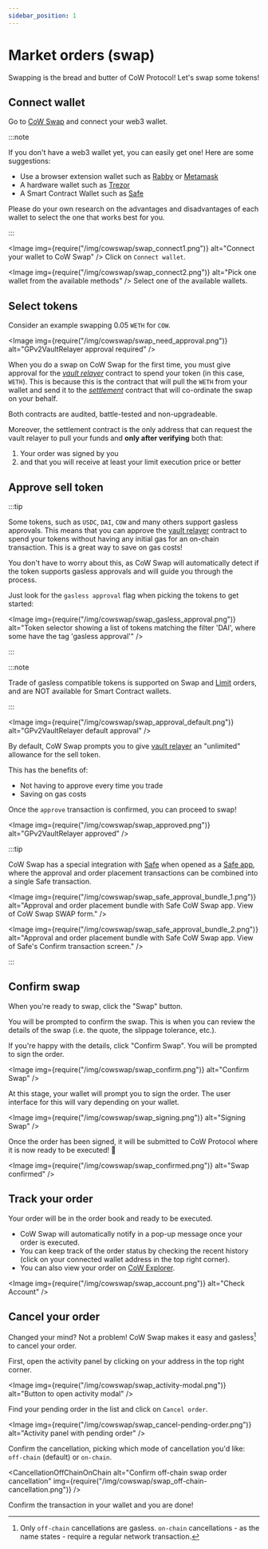 ```yaml
---
sidebar_position: 1
---
```



# Market orders (swap)

Swapping is the bread and butter of CoW Protocol! Let's swap some tokens!

## Connect wallet

Go to [CoW Swap](https://swap.cow.fi/#/swap?utm_source=docs.cow.fi&utm_content=swap-tutorial) and connect your web3 wallet.

:::note

If you don't have a web3 wallet yet, you can easily get one! Here are some suggestions:

- Use a browser extension wallet such as [Rabby](https://rabby.io/) or [Metamask](https://metamask.io/download/)
- A hardware wallet such as [Trezor](https://trezor.io/)
- A Smart Contract Wallet such as [Safe](https://app.safe.global)

Please do your own research on the advantages and disadvantages of each wallet to select the one that works best for you.

:::

<Image
  img={require("/img/cowswap/swap_connect1.png")}
  alt="Connect your wallet to CoW Swap"
/>
Click on `Connect wallet`.

<Image
  img={require("/img/cowswap/swap_connect2.png")}
  alt="Pick one wallet from the available methods"
/>
Select one of the available wallets.

## Select tokens

Consider an example swapping 0.05 `WETH` for `COW`.

<Image
  img={require("/img/cowswap/swap_need_approval.png")}
  alt="GPv2VaultRelayer approval required"
/>

When you do a swap on CoW Swap for the first time, you must give approval for the [_vault relayer_](/cow-protocol/contracts/core/vault-relayer) contract to spend your token (in this case, `WETH`).
This is because this is the contract that will pull the `WETH` from your wallet and send it to the [_settlement_](/cow-protocol/contracts/core/settlement) contract that will co-ordinate the swap on your behalf.

Both contracts are audited, battle-tested and non-upgradeable.

Moreover, the settlement contract is the only address that can request the vault relayer to pull your funds and **only after verifying** both that:

1. Your order was signed by you
2. and that you will receive at least your limit execution price or better

## Approve sell token

:::tip

Some tokens, such as `USDC`, `DAI`, `COW` and many others support gasless approvals. This means that you can approve the [vault relayer](/cow-protocol/contracts/core/vault-relayer) contract to spend your tokens without having any initial gas for an on-chain transaction. This is a great way to save on gas costs!

You don't have to worry about this, as CoW Swap will automatically detect if the token supports gasless approvals and will guide you through the process.

Just look for the `gasless approval` flag when picking the tokens to get started:

<Image
  img={require("/img/cowswap/swap_gasless_approval.png")}
  alt="Token selector showing a list of tokens matching the filter 'DAI', where some have the tag 'gasless approval'"
/>

:::

:::note

Trade of gasless compatible tokens is supported on Swap and [Limit](/cow-swap/limit) orders, and are NOT available for Smart Contract wallets.

:::

<Image
  img={require("/img/cowswap/swap_approval_default.png")}
  alt="GPv2VaultRelayer default approval"
/>

By default, CoW Swap prompts you to give [vault relayer](/cow-protocol/contracts/core/vault-relayer) an "unlimited" allowance for the sell token.

This has the benefits of:

- Not having to approve every time you trade
- Saving on gas costs

<TokenApprovalWarning spender="GPv2VaultRelayer" />

Once the `approve` transaction is confirmed, you can proceed to swap!

<Image
  img={require("/img/cowswap/swap_approved.png")}
  alt="GPv2VaultRelayer approved"
/>

:::tip

CoW Swap has a special integration with [Safe](https://app.safe.global) when opened as a [Safe app](https://app.safe.global/share/safe-app?appUrl=https%3A%2F%2Fswap.cow.fi&chain=eth), where the approval and order placement transactions can be combined into a single Safe transaction.

<Image
  img={require("/img/cowswap/swap_safe_approval_bundle_1.png")}
  alt="Approval and order placement bundle with Safe CoW Swap app. View of CoW Swap SWAP form."
/>

<Image
  img={require("/img/cowswap/swap_safe_approval_bundle_2.png")}
  alt="Approval and order placement bundle with Safe CoW Swap app. View of Safe's Confirm transaction screen."
/>

:::

## Confirm swap

When you're ready to swap, click the "Swap" button.

You will be prompted to confirm the swap. This is when you can review the details of the swap (i.e. the quote, the slippage tolerance, etc.).

If you're happy with the details, click "Confirm Swap". You will be prompted to sign the order.

<ReceiverAndOrderWarning />

<Image img={require("/img/cowswap/swap_confirm.png")} alt="Confirm Swap" />

At this stage, your wallet will prompt you to sign the order. The user interface for this will vary depending on your wallet.

<Image img={require("/img/cowswap/swap_signing.png")} alt="Signing Swap" />

Once the order has been signed, it will be submitted to CoW Protocol where it is now ready to be executed! 🎉

<Image img={require("/img/cowswap/swap_confirmed.png")} alt="Swap confirmed" />

## Track your order

Your order will be in the order book and ready to be executed.

- CoW Swap will automatically notify in a pop-up message once your order is executed.
- You can keep track of the order status by checking the recent history (click on your connected wallet address in the top right corner).
- You can also view your order on [CoW Explorer](/cow-protocol/tutorials/cow-explorer).

<Image img={require("/img/cowswap/swap_account.png")} alt="Check Account" />

## Cancel your order

Changed your mind? Not a problem! CoW Swap makes it easy and gasless[^1] to cancel your order.

[^1]: Only `off-chain` cancellations are gasless. `on-chain` cancellations - as the name states - require a regular network transaction.

First, open the activity panel by clicking on your address in the top right corner.

<Image
  img={require("/img/cowswap/swap_activity-modal.png")}
  alt="Button to open activity modal"
/>

Find your pending order in the list and click on `Cancel order`.

<Image
  img={require("/img/cowswap/swap_cancel-pending-order.png")}
  alt="Activity panel with pending order"
/>

Confirm the cancellation, picking which mode of cancellation you'd like: `off-chain` (default) or `on-chain`.

<CancellationOffChainOnChain
  alt="Confirm off-chain swap order cancellation"
  img={require("/img/cowswap/swap_off-chain-cancellation.png")}
/>

Confirm the transaction in your wallet and you are done!
